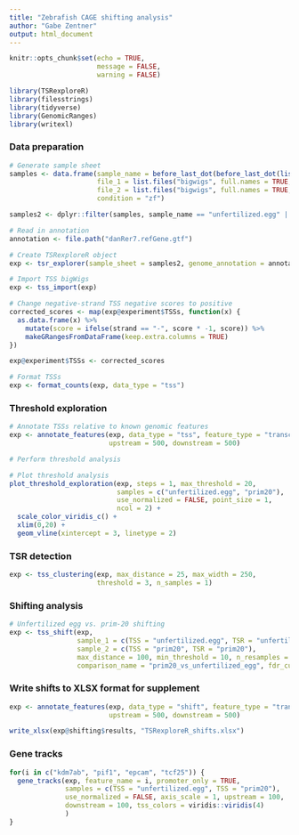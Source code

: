 ```yaml
---
title: "Zebrafish CAGE shifting analysis"
author: "Gabe Zentner"
output: html_document
---
```


<!-- wget command to get bigwigs -->
<!-- wget -r -np -nd -A plus.bw,minus.bw -I /zebrafish/CAGE/ \ -->
<!-- http://promshift.genereg.net/zebrafish/CAGE/ -->

```r
knitr::opts_chunk$set(echo = TRUE,
                      message = FALSE,
                      warning = FALSE)
```

```r
library(TSRexploreR)
library(filesstrings)
library(tidyverse)
library(GenomicRanges)
library(writexl)
```

### Data preparation
```r
# Generate sample sheet
samples <- data.frame(sample_name = before_last_dot(before_last_dot(list.files("bigwigs", pattern = "plus"))), 
                      file_1 = list.files("bigwigs", full.names = TRUE, pattern = "plus"), 
                      file_2 = list.files("bigwigs", full.names = TRUE, pattern = "minus"),
                      condition = "zf")

samples2 <- dplyr::filter(samples, sample_name == "unfertilized.egg" | sample_name == "prim20")

# Read in annotation
annotation <- file.path("danRer7.refGene.gtf")

# Create TSRexploreR object
exp <- tsr_explorer(sample_sheet = samples2, genome_annotation = annotation)

# Import TSS bigWigs
exp <- tss_import(exp)

# Change negative-strand TSS negative scores to positive
corrected_scores <- map(exp@experiment$TSSs, function(x) {
  as.data.frame(x) %>%
    mutate(score = ifelse(strand == "-", score * -1, score)) %>%
    makeGRangesFromDataFrame(keep.extra.columns = TRUE)
})

exp@experiment$TSSs <- corrected_scores

# Format TSSs
exp <- format_counts(exp, data_type = "tss")
```

### Threshold exploration
```r
# Annotate TSSs relative to known genomic features
exp <- annotate_features(exp, data_type = "tss", feature_type = "transcript", 
                         upstream = 500, downstream = 500)

# Perform threshold analysis

# Plot threshold analysis
plot_threshold_exploration(exp, steps = 1, max_threshold = 20, 
                           samples = c("unfertilized.egg", "prim20"),
                           use_normalized = FALSE, point_size = 1,
                           ncol = 2) +
  scale_color_viridis_c() +
  xlim(0,20) +
  geom_vline(xintercept = 3, linetype = 2)
```

### TSR detection
```r
exp <- tss_clustering(exp, max_distance = 25, max_width = 250, 
                      threshold = 3, n_samples = 1)
```

### Shifting analysis
```r
# Unfertilized egg vs. prim-20 shifting
exp <- tss_shift(exp, 
                 sample_1 = c(TSS = "unfertilized.egg", TSR = "unfertilized.egg"),
                 sample_2 = c(TSS = "prim20", TSR = "prim20"),
                 max_distance = 100, min_threshold = 10, n_resamples = 1000L,
                 comparison_name = "prim20_vs_unfertilized_egg", fdr_cutoff = 0.05)
```


### Write shifts to XLSX format for supplement
```r
exp <- annotate_features(exp, data_type = "shift", feature_type = "transcript", 
                         upstream = 500, downstream = 500)

write_xlsx(exp@shifting$results, "TSRexploreR_shifts.xlsx")
```

### Gene tracks
```r
for(i in c("kdm7ab", "pif1", "epcam", "tcf25")) {
  gene_tracks(exp, feature_name = i, promoter_only = TRUE, 
              samples = c(TSS = "unfertilized.egg", TSS = "prim20"),
              use_normalized = FALSE, axis_scale = 1, upstream = 100, 
              downstream = 100, tss_colors = viridis::viridis(4)
              )
}
```
